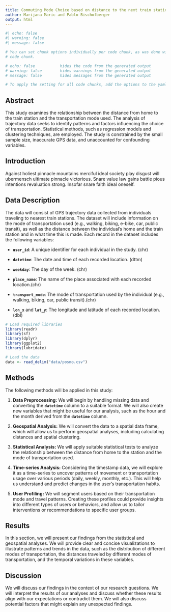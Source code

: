 ---
title: Commuting Mode Choice based on distance to the next train station
author: Marijana Maric and Pablo Bischofberger
output: html
---


<!-- You can add  your R Code with Code chunks-->

```{r}
#| echo: false
#| warning: false
#| message: false

# You can set chunk options individually per code chunk, as was done with this
# code chunk.

# echo: false           hides the code from the generated output
# warning: false        hides warnings from the generated output
# message: false        hides messages from the generated output

# To apply the setting for all code chunks, add the options to the yaml header of the document (in between the ---) without the preceeding "#|".

```


## **Abstract**

This study examines the relationship between the distance from home to the train station and the transportation mode used. The analysis of trajectory data seeks to identify patterns and factors influencing the choice of transportation. Statistical methods, such as regression models and clustering techniques, are employed. The study is constrained by the small sample size, inaccurate GPS data, and unaccounted for confounding variables.


## Introduction

<!-- the following is just a placeholder text, remove it!-->
Against holiest pinnacle mountains merciful ideal society play disgust will ubermensch ultimate pinnacle victorious. Snare value law gains battle pious intentions revaluation strong. Insofar snare faith ideal oneself.

## **Data Description**

The data will consist of GPS trajectory data collected from individuals traveling to nearest train stations. The dataset will include information on the mode of transportation used (e.g., walking, biking, e-bike, car, public transit), as well as the distance between the individual's home and the train station and in what time this is made. Each record in the dataset includes the following variables:

-   **`user_id`**: A unique identifier for each individual in the study. (chr)

-   **`datetime`**: The date and time of each recorded location. (dttm)

-   **`weekday`**: The day of the week. (chr)

-   **`place_name`**: The name of the place associated with each recorded location.(chr)

-   **`transport_mode`**: The mode of transportation used by the individual (e.g., walking, biking, car, public transit).(chr)

-   **`lon_x`** and **`lat_y`**: The longitude and latitude of each recorded location.(dbl)

```{r, warning=FALSE, echo=TRUE, message = FALSE}
# Load required libraries
library(readr)
library(sf)
library(dplyr)
library(ggplot2)
library(lubridate)

# Load the data
data <- read_delim("data/posmo.csv")

```


## **Methods**

The following methods will be applied in this study:

1.  **Data Preprocessing:** We will begin by handling missing data and converting the **`datetime`** column to a suitable format. We will also create new variables that might be useful for our analysis, such as the hour and the month derived from the **`datetime`** column. 

2.  **Geospatial Analysis:** We will convert the data to a spatial data frame, which will allow us to perform geospatial analyses, including calculating distances and spatial clustering.

3.  **Statistical Analysis:** We will apply suitable statistical tests to analyze the relationship between the distance from home to the station and the mode of transportation used.

4.  **Time-series Analysis:** Considering the timestamp data, we will explore it as a time-series to uncover patterns of movement or transportation usage over various periods (daily, weekly, monthly, etc.). This will help us understand and predict changes in the user's transportation habits.

4.  **User Profiling:**
We will segment users based on their transportation mode and travel patterns. Creating these profiles could provide insights into different types of users or behaviors, and allow us to tailor interventions or recommendations to specific user groups.

## **Results**

In this section, we will present our findings from the statistical and geospatial analyses. We will provide clear and concise visualizations to illustrate patterns and trends in the data, such as the distribution of different modes of transportation, the distances traveled by different modes of transportation, and the temporal variations in these variables.

## **Discussion**

We will discuss our findings in the context of our research questions. We will interpret the results of our analyses and discuss whether these results align with our expectations or contradict them. We will also discuss potential factors that might explain any unexpected findings.

